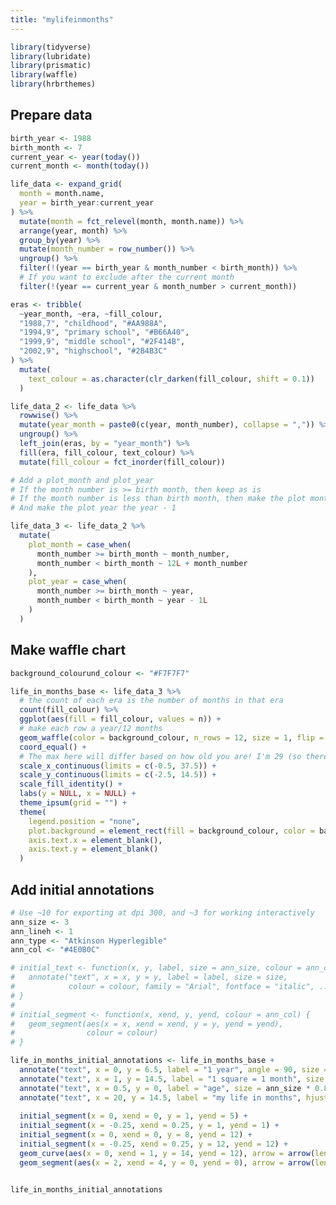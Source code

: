 ```yaml
---
title: "mylifeinmonths"
---
```


```r
library(tidyverse)
library(lubridate)
library(prismatic)
library(waffle)
library(hrbrthemes)
```

## Prepare data

```r
birth_year <- 1988
birth_month <- 7
current_year <- year(today())
current_month <- month(today())

life_data <- expand_grid(
  month = month.name,
  year = birth_year:current_year
) %>%
  mutate(month = fct_relevel(month, month.name)) %>%
  arrange(year, month) %>%
  group_by(year) %>%
  mutate(month_number = row_number()) %>%
  ungroup() %>%
  filter(!(year == birth_year & month_number < birth_month)) %>%
  # If you want to exclude after the current month
  filter(!(year == current_year & month_number > current_month))
```

```r
eras <- tribble(
  ~year_month, ~era, ~fill_colour,
  "1988,7", "childhood", "#AA988A",
  "1994,9", "primary school", "#B66A40",
  "1999,9", "middle school", "#2F414B",
  "2002,9", "highschool", "#2B4B3C"
) %>%
  mutate(
    text_colour = as.character(clr_darken(fill_colour, shift = 0.1))
  )
```

```r
life_data_2 <- life_data %>%
  rowwise() %>%
  mutate(year_month = paste0(c(year, month_number), collapse = ",")) %>%
  ungroup() %>%
  left_join(eras, by = "year_month") %>%
  fill(era, fill_colour, text_colour) %>%
  mutate(fill_colour = fct_inorder(fill_colour))
```

```r
# Add a plot_month and plot_year
# If the month number is >= birth month, then keep as is
# If the month number is less than birth month, then make the plot month number 12 + the month
# And make the plot year the year - 1

life_data_3 <- life_data_2 %>%
  mutate(
    plot_month = case_when(
      month_number >= birth_month ~ month_number,
      month_number < birth_month ~ 12L + month_number
    ),
    plot_year = case_when(
      month_number >= birth_month ~ year,
      month_number < birth_month ~ year - 1L
    )
  )
```

## Make waffle chart

```r
background_colourund_colour <- "#F7F7F7"

life_in_months_base <- life_data_3 %>%
  # the count of each era is the number of months in that era
  count(fill_colour) %>%
  ggplot(aes(fill = fill_colour, values = n)) +
  # make each row a year/12 months
  geom_waffle(color = background_colour, n_rows = 12, size = 1, flip = FALSE) + 
  coord_equal() +
  # The max here will differ based on how old you are! I'm 29 (so there are 30 squares), so ~7.5 more for the additional annotation on the side
  scale_x_continuous(limits = c(-0.5, 37.5)) +
  scale_y_continuous(limits = c(-2.5, 14.5)) +
  scale_fill_identity() +
  labs(y = NULL, x = NULL) +
  theme_ipsum(grid = "") +
  theme(
    legend.position = "none",
    plot.background = element_rect(fill = background_colour, color = background_colour),
    axis.text.x = element_blank(),
    axis.text.y = element_blank()
  )
```

## Add initial annotations

```r
# Use ~10 for exporting at dpi 300, and ~3 for working interactively
ann_size <- 3
ann_lineh <- 1
ann_type <- "Atkinson Hyperlegible"
ann_col <- "#4E0B0C"

# initial_text <- function(x, y, label, size = ann_size, colour = ann_col, ...) {
#   annotate("text", x = x, y = y, label = label, size = size,
#            colour = colour, family = "Arial", fontface = "italic", ...)
# }
# 
# initial_segment <- function(x, xend, y, yend, colour = ann_col) {
#   geom_segment(aes(x = x, xend = xend, y = y, yend = yend),
#                colour = colour)
# }

life_in_months_initial_annotations <- life_in_months_base +
  annotate("text", x = 0, y = 6.5, label = "1 year", angle = 90, size = ann_size, colour = ann_col, family = ann_type, fontface = "italic") +
  annotate("text", x = 1, y = 14.5, label = "1 square = 1 month", size = ann_size * 0.8, colour = ann_col, lineheight = ann_lineh, hjust = 0.4, family = ann_type, fontface = "italic") +
  annotate("text", x = 0.5, y = 0, label = "age", size = ann_size * 0.8, hjust = 0) +
  annotate("text", x = 20, y = 14.5, label = "my life in months", hjust = 0, family = ann_type, fontface = "bold", lineheight = 1, size = ann_size * 2.5) +
  
  initial_segment(x = 0, xend = 0, y = 1, yend = 5) +
  initial_segment(x = -0.25, xend = 0.25, y = 1, yend = 1) +
  initial_segment(x = 0, xend = 0, y = 8, yend = 12) +
  initial_segment(x = -0.25, xend = 0.25, y = 12, yend = 12) +
  geom_curve(aes(x = 0, xend = 1, y = 14, yend = 12), arrow = arrow(length = unit(0.0175, "npc")), colour = ann_col) +
  geom_segment(aes(x = 2, xend = 4, y = 0, yend = 0), arrow = arrow(length = unit(0.0175, "npc")), colour = ann_col)


life_in_months_initial_annotations
```

